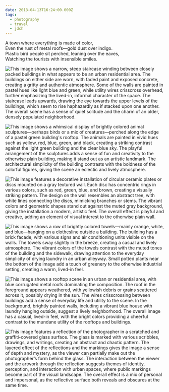 ```yaml
---
date: 2013-04-13T16:24:00.000Z
tags:
  - photography
  - travel
  - jdch
---
```

A town where everything is made of color,<br/>
Even the rust of metal roofs—gold dust over indigo.<br/>
Plastic bird people sit perched, leaning over the eaves,<br/>
Watching the tourists with insensible smiles.

![This image shows a narrow, steep staircase winding between closely packed buildings in what appears to be an urban residential area. The buildings on either side are worn, with faded paint and exposed concrete, creating a gritty and authentic atmosphere. Some of the walls are painted in pastel hues like light blue and green, while utility wires crisscross overhead, further emphasizing the lived-in, informal character of the space. The staircase leads upwards, drawing the eye towards the upper levels of the buildings, which seem to rise haphazardly as if stacked upon one another. The overall scene has a sense of quiet solitude and the charm of an older, densely populated neighborhood.](../../assets/photos/20130413-IMG_4689.jpg)

![This image shows a whimsical display of brightly colored animal sculptures—perhaps birds or a mix of creatures—perched along the edge of a pastel green building's rooftop. The animals are painted in vivid hues such as yellow, red, blue, green, and black, creating a striking contrast against the light green building and the clear blue sky. The playful arrangement of the sculptures adds a sense of fun and creativity to the otherwise plain building, making it stand out as an artistic landmark. The architectural simplicity of the building contrasts with the boldness of the colorful figures, giving the scene an eclectic and lively atmosphere.](../../assets/photos/20130413-IMG_4654.jpg)

![This image features a decorative installation of circular ceramic plates or discs mounted on a gray textured wall. Each disc has concentric rings in various colors, such as red, green, blue, and brown, creating a visually striking pattern. The design on the wall resembles an abstract tree, with white lines connecting the discs, mimicking branches or stems. The vibrant colors and geometric shapes stand out against the muted gray background, giving the installation a modern, artistic feel. The overall effect is playful and creative, adding an element of visual interest to the otherwise plain wall.](../../assets/photos/20130413-IMG_4662.jpg)

![This image shows a row of brightly colored towels—mainly orange, white, and blue—hanging on a clothesline outside a building. The building has a brick facade, with various signs and air conditioning units visible on the walls. The towels sway slightly in the breeze, creating a casual and lively atmosphere. The vibrant colors of the towels contrast with the muted tones of the building and the sidewalk, drawing attention to the everyday simplicity of drying laundry in an urban alleyway. Small potted plants near the bottom of the image add a touch of greenery to the otherwise industrial setting, creating a warm, lived-in feel.](../../assets/photos/20130413-IMG_4771.jpg)

![This image shows a rooftop scene in an urban or residential area, with blue corrugated metal roofs dominating the composition. The roof in the foreground appears weathered, with yellowish debris or grains scattered across it, possibly drying in the sun. The wires crisscrossing between buildings add a sense of everyday life and utility to the scene. In the background, brightly painted walls, including a vibrant blue house with laundry hanging outside, suggest a lively neighborhood. The overall image has a casual, lived-in feel, with the bright colors providing a cheerful contrast to the mundane utility of the rooftops and buildings.](../../assets/photos/20130413-IMG_4777.jpg)

![This image features a reflection of the photographer in a scratched and graffiti-covered glass surface. The glass is marked with various scribbles, drawings, and writings, creating an abstract and chaotic pattern. The layered effect of the reflections and the markings gives the image a sense of depth and mystery, as the viewer can partially make out the photographer’s form behind the glass. The interaction between the viewer and the artwork through the reflection suggests themes of identity, perception, and interaction with urban spaces, where public markings become part of the visual landscape. The overall effect is a mix of personal and impersonal, as the reflective surface both reveals and obscures at the same time.](../../assets/photos/20130413-IMG_4694.jpg)
